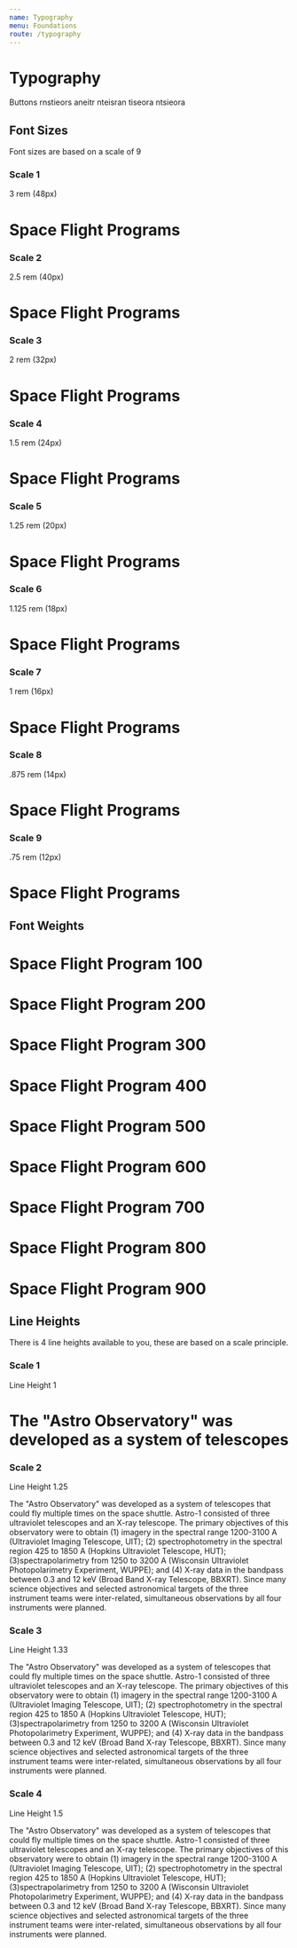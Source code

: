 ```yaml
---
name: Typography
menu: Foundations
route: /typography
---
```




# Typography

Buttons rnstieors aneitr nteisran tiseora ntsieora

## Font Sizes

Font sizes are based on a scale of 9

### Scale 1

3 rem (48px)

<Playground>
    <h1 className="f1">Space Flight Programs</h1>
</Playground>

### Scale 2

2.5 rem (40px)

<Playground>
    <h1 className="f2">Space Flight Programs</h1>
</Playground>

### Scale 3

2 rem (32px)

<Playground>
    <h1 className="f3">Space Flight Programs</h1>
</Playground>

### Scale 4

1.5 rem (24px)

<Playground>
    <h1 className="f4">Space Flight Programs</h1>
</Playground>

### Scale 5

1.25 rem (20px)

<Playground>
    <h1 className="f5">Space Flight Programs</h1>
</Playground>

### Scale 6

1.125 rem (18px)

<Playground>
    <h1 className="f6">Space Flight Programs</h1>
</Playground>

### Scale 7

1 rem (16px)

<Playground>
    <h1 className="f7">Space Flight Programs</h1>
</Playground>

### Scale 8

.875 rem (14px)

<Playground>
    <h1 className="f8">Space Flight Programs</h1>
</Playground>

### Scale 9

.75 rem (12px)

<Playground>
    <h1 className="f9">Space Flight Programs</h1>
</Playground>

## Font Weights

<Playground>
    <h1 className="f3 fw1">Space Flight Program 100</h1>
    <h1 className="f3 fw2">Space Flight Program 200</h1>
    <h1 className="f3 fw3">Space Flight Program 300</h1>
    <h1 className="f3 fw4">Space Flight Program 400</h1>
    <h1 className="f3 fw5">Space Flight Program 500</h1>
    <h1 className="f3 fw6">Space Flight Program 600</h1>
    <h1 className="f3 fw7">Space Flight Program 700</h1>
    <h1 className="f3 fw8">Space Flight Program 800</h1>
    <h1 className="f3 fw9">Space Flight Program 900</h1>
</Playground>

## Line Heights

There is 4 line heights available to you, these are based on a scale principle.

### Scale 1

Line Height 1

<Playground>
    <h1 class="lh1">The "Astro Observatory" was developed as a system of telescopes</h1>
</Playground>

### Scale 2

Line Height 1.25

<Playground>
    <p class="lh2">
        The "Astro Observatory" was developed as a system of telescopes that could fly multiple times on the space shuttle. Astro-1 consisted of three ultraviolet telescopes and an X-ray telescope. The primary objectives of this observatory were to obtain (1) imagery in the spectral range 1200-3100
        A (Ultraviolet Imaging Telescope, UIT); (2) spectrophotometry in the spectral region 425 to 1850 A (Hopkins Ultraviolet Telescope, HUT); (3)spectrapolarimetry from 1250 to 3200 A (Wisconsin Ultraviolet Photopolarimetry Experiment, WUPPE); and (4) X-ray data in the bandpass between 0.3 and 12
        keV (Broad Band X-ray Telescope, BBXRT). Since many science objectives and selected astronomical targets of the three instrument teams were inter-related, simultaneous observations by all four instruments were planned.
    </p>
</Playground>

### Scale 3

Line Height 1.33

<Playground>
    <p class="lh3">
        The "Astro Observatory" was developed as a system of telescopes that could fly multiple times on the space shuttle. Astro-1 consisted of three ultraviolet telescopes and an X-ray telescope. The primary objectives of this observatory were to obtain (1) imagery in the spectral range 1200-3100
        A (Ultraviolet Imaging Telescope, UIT); (2) spectrophotometry in the spectral region 425 to 1850 A (Hopkins Ultraviolet Telescope, HUT); (3)spectrapolarimetry from 1250 to 3200 A (Wisconsin Ultraviolet Photopolarimetry Experiment, WUPPE); and (4) X-ray data in the bandpass between 0.3 and 12
        keV (Broad Band X-ray Telescope, BBXRT). Since many science objectives and selected astronomical targets of the three instrument teams were inter-related, simultaneous observations by all four instruments were planned.
    </p>
</Playground>

### Scale 4

Line Height 1.5

<Playground>
    <p class="lh4">
        The "Astro Observatory" was developed as a system of telescopes that could fly multiple times on the space shuttle. Astro-1 consisted of three ultraviolet telescopes and an X-ray telescope. The primary objectives of this observatory were to obtain (1) imagery in the spectral range 1200-3100
        A (Ultraviolet Imaging Telescope, UIT); (2) spectrophotometry in the spectral region 425 to 1850 A (Hopkins Ultraviolet Telescope, HUT); (3)spectrapolarimetry from 1250 to 3200 A (Wisconsin Ultraviolet Photopolarimetry Experiment, WUPPE); and (4) X-ray data in the bandpass between 0.3 and 12
        keV (Broad Band X-ray Telescope, BBXRT). Since many science objectives and selected astronomical targets of the three instrument teams were inter-related, simultaneous observations by all four instruments were planned.
    </p>
</Playground>

